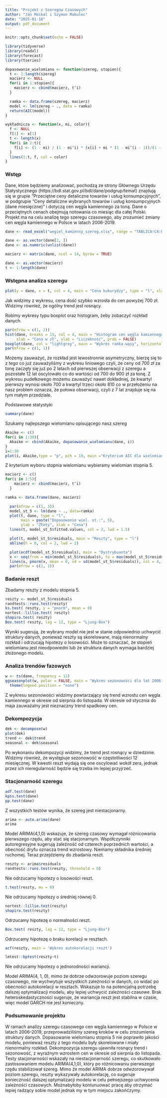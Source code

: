 ```yaml
---
title: "Projekt z Szeregów Czasowych"
author: "Jan Moskal i Szymon Makulec"
date: "2025-01-18"
output: pdf_document
---
```


```r
knitr::opts_chunk$set(echo = FALSE)
```

```r
library(tidyverse)
library(readxl)
library(forecast)
library(tseries)
```

```r
dopasowanie_wielomianu <- function(szereg, stopien){
  t <- 1:length(szereg)
  macierz <- NULL
  for(i in 1:stopien){
    macierz <- cbind(macierz, t^i)
  }

  ramka <- data.frame(szereg, macierz)
  model <- lm(szereg ~ ., data = ramka)
  return(AIC(model))
}

wykładnicza <- function(x, mi, color){
  f <- NULL
  f[1] <- x[1]
  t <- length(x)
  for(i in 2:t){
    f[i] <- (1 - mi) / (1 - mi^i) * (x[i] + mi * (1 - mi^(i - 1))/(1 - mi) * f[i - 1])
  }
  lines(1:t, f, col = color)
}

```


### Wstęp
Dane, które będziemy analizować, pochodzą ze strony Głównego Urzędu Statystycznego (https://bdl.stat.gov.pl/bdl/dane/podgrup/temat) znajdują się w grupie "Przeciętne ceny detaliczne towarów i usług konsumpcyjnych", w podgrupie "Ceny detaliczne wybranych towarów i usług konsumpcyjnych (dane miesięczne)" i dotyczą cen węgla kamiennego za toną. Dane o przeciętnych cenach obejmują notowania co miesiąc dla całej Polski. Projekt ma na celu analizę tego szeregu czasowego, aby zrozumieć zmiany cen węgla kamiennego w Polsce w latach 2006-2019.

```r
dane <- read_excel("wegiel_kamienny_szereg.xlsx", range = "TABLICA!C4:FN6")

dane <- as.vector(dane[2, ])
dane <- as.numeric(unlist(dane))
```

```r
macierz <- matrix(dane, ncol = 14, byrow = TRUE)
```

```r
dane <- as.vector(macierz)
t <- 1:length(dane)
```

### Wstępna analiza szeregu

```r
plot(y = dane, x = t, col = 4, main = "Cena kukurydzy", type = "l", xlab = "Numer miesiąca")
```

Jak widzimy z wykresu, cena dość szybko wzrosła do cen powyżej 700 zł. Widzimy również, że ogólny trend jest rosnący.

Robimy wykresy typu boxplot oraz histogram, żeby zobaczyć rozkład danych. 

```r
par(mfrow = c(1, 2)) 
hist(dane, breaks = 15, col = 4, main = "Histogram cen węgla kamiennego",
     xlab = "Cena w zł", ylab = "Liczebność", prob = FALSE)
boxplot(dane, col = "lightgrey", main = "Wykres ramka-wąsy", horizontal = TRUE)
par(mfrow = c(1, 1))  
```

Możemy zauważyć, że rozkład jest lewostronnie asymetryczny, bierzę się to z tego co już zauważyliśmy z wykresu liniowego czyli, że ceny od 700 zł za tonę zaczęły się już po 2 latach od pierwszej obserwacji z szeregu a pozostałe 12 lat oscylowało co do wartości od 700 do 900 zł za tonę. Z wykresu pudełkowego możemu zauważyć nawet dokładniej, że kwartyl pierwszy wynosi około 700 a kwartyl trzeci około 810 co w przełożeniu na nasz problem oznacza, że połowa obserwacji, czyli z 7 lat znajduje się na tym małym przedziale.

Podstawowe statystyki

```r
summary(dane)
```

Szukamy najlepszego wielomianu opisującego nasz szereg

```r
Akaike <- c()
for(i in 1:30){
  Akaike <- cbind(Akaike, dopasowanie_wielomianu(dane, i))
}
i=1:30
plot(i, Akaike,type = "p", pch = 19, main ="Kryterium AIC dla wielomianu stopnia i", xlab = "Stopień wielomianu" )
```

Z kryterium wyboru stopnia wielomianu wybieramy wielomian stopnia 5.

```r
macierz <- c()
for(i in 1:5){
    macierz <- cbind(macierz, t^i)
  }

ramka <- data.frame(dane, macierz)
```

```r
  par(mfrow = c(1, 3))
  model_st_5 <- lm(dane ~ ., data=ramka)
  plot(t, dane, type = "l",
       main = paste("Dopasowanie wiel. st.:", 5),
       ylab = "Złoty", xlab = "Cena")
  lines(t, model_st_5$fitted.values, col = 2, lwd = 1.5)

  plot(t, model_st_5$residuals, main = "Reszty", type = "l")
  abline(h = 0, col = 2, lwd = 2)

  plot(ecdf(model_st_5$residuals), main = "Dystrybuanta")
  x <- seq(from = min(model_st_5$residuals), to = max(model_st_5$residuals), length.out = 500)
  lines(x, pnorm(x, mean = 0, sd = sd(model_st_5$residuals)), col = 4, lwd = 2)
  par(mfrow = c(1, 1))
```

### Badanie reszt

Zbadamy reszty z modelu stopnia 5.

```r
reszty <- model_st_5$residuals
randtests::runs.test(reszty)
ks.test( reszty, y = "pnorm", mean = 0)
nortest::lillie.test( reszty)
shapiro.test( reszty)
Box.test( reszty, lag = 12, type = "Ljung-Box")
```

Wyniki sugerują, że wybrany model nie jest w stanie odpowiednio uchwycić struktury danych, ponieważ reszty są skorelowane, mają nienormalny rozkład i odrzucają hipotezy o losowości. Może to oznaczać, że stopień wielomianu jest nieodpowiedni lub że struktura danych wymaga bardziej złożonego modelu.

### Analiza trendów fazowych 
```r
w <- ts(dane, frequency = 12)
ggseasonplot(w, polar = FALSE, main = "Wykres sezonowości dla lat 2006-2019", xlab = NULL, ylab = "Cena") + 
  theme(legend.position = "none")
```

Z wykresu sezonowości widzimy powtarzający się trend wzrostu cen węgla kamiennego w okresie od sierpnia do listopada. W okresie od stycznia do maja zauważalny jest nieznaczny trend spadkowy cen.

### Dekompozycja
```r
dek <- decompose(w)
plot(dek)
trend <- dek$trend
seasonal <- dek$seasonal
```

Po wykonaniu dekompozycji widzimy, że trend jest rosnący w dziedzinie. Widzimy również, że występuje sezonowość w częstotliwości 12 miesięcznej. W kwestii reszt wydają się one oscylować wokół zera, jednak przez ich nieregularność będzie się trzeba im lepiej przyjrzeć.

### Stacjonarność szeregu
```r
adf.test(dane)
kpss.test(dane)
pp.test(dane)
```

Z wszystkich testów wynika, że szereg jest niestacjonarny.

```r
arima <- auto.arima(dane)
arima
```

Model ARIMA(4,1,0) wskazuje, że szereg czasowy wymagał różnicowania pierwszego rzędu, aby stać się stacjonarnym. Współczynniki autoregresyjne sugerują zależność od czterech poprzednich wartości, a obecność dryfu oznacza trend wzrostowy. Niemamy składnika średniej ruchomej. Teraz przejdziemy do zbadania reszt.

```r
reszty <- arima$residuals
randtests::runs.test(reszty, threshold = 0)
```

Nie odrzucamy hipotezy o losowości reszt.

```r
t.test(reszty, mu = 0)
```

Nie odrzucamy hipotezy o średniej równej 0.

```r
nortest::lillie.test(reszty)
shapiro.test(reszty)
```

Odrzucamy hipotezę o normalności reszt.

```r
Box.test( reszty, lag = 12, type = "Ljung-Box")
```

Odrzucamy hipotezę o braku korelacji w resztach.




```r
acf(reszty, main = 'Wykres autokorelacji reszt')
```


```r
lmtest::bptest(reszty~t)
```

Nie odrzucamy hipotezy o jednorodności wariancji.

Model ARIMA(4, 1, 0), mimo że dobrze odwzorowuje poziom szeregu czasowego, nie wychwytuje wszystkich zależności w danych, co widać po obecności autokorelacji w resztach. Wskazuje to na potencjalną potrzebę dalszej optymalizacji modelu, aby lepiej uchwycić zależności czasowe. Brak heteroskedastyczności sugeruje, że wariancja reszt jest stabilna w czasie, więc model GARCH nie jest konieczny.


### Podsumowanie projektu
W ramach analizy szeregu czasowego cen węgla kamiennego w Polsce w latach 2006-2019, przeprowadziliśmy szereg kroków w celu zrozumienia struktury danych. Dopasowanie wielomianu stopnia 5 nie poprawiło jakości modelu, ponieważ reszty z tego modelu były skorelowane i miały nienormalny rozkład. Dekompozycja szeregu ujawniła rosnący trend i sezonowość, z wyraźnym wzrostem cen w okresie od sierpnia do listopada. Testy stacjonarności wskazały na niestacjonarność szeregu, co skutkowało zastosowaniem modelu ARIMA(4,1,0), który po różnicowaniu pierwszego rzędu stabilizował szereg. Mimo że model ARIMA dobrze odwzorowywał poziom szeregu, reszty wykazywały autokorelację, co sugeruje konieczność dalszej optymalizacji modelu w celu pełniejszego uchwycenia zależności czasowych. Możnabyłoby kontunuować pracę aby otrzymać lepiej radzący sobie model jednak my w tym miejscu zakońćzymy.